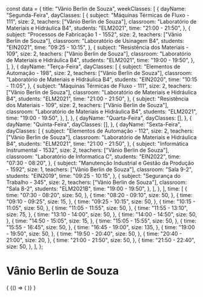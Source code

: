 const data = {
  title: "Vânio Berlin de Souza",
  weekClasses: [
    {
      dayName: "Segunda-Feira",
      dayClasses: [
        {
          subject: "Máquinas Térmicas de Fluxo - 111",
          size: 2,
          teachers: ["Vânio Berlin de Souza"],
          classroom: "Laboratório de Materiais e Hidráulica B4",
          students: "ELM2021",
          time: "21:00 - 21:50",
        },
        {
          subject: "Processos de Fabricação 1 - 1552",
          size: 2,
          teachers: ["Vânio Berlin de Souza"],
          classroom: "Laboratório de Usinagem B4",
          students: "EIN2021",
          time: "09:25 - 10:15",
        },
        {
          subject: "Resistência dos Materiais - 109",
          size: 2,
          teachers: ["Vânio Berlin de Souza"],
          classroom: "Laboratório de Materiais e Hidráulica B4",
          students: "ELM2021",
          time: "19:00 - 19:50",
        },
      ],
    },
    {
      dayName: "Terça-Feira",
      dayClasses: [
        {
          subject: "Elementos de Automação - 198",
          size: 2,
          teachers: ["Vânio Berlin de Souza"],
          classroom: "Laboratório de Materiais e Hidráulica B4",
          students: "EIN2020",
          time: "10:15 - 11:05",
        },
        {
          subject: "Máquinas Térmicas de Fluxo - 111",
          size: 2,
          teachers: ["Vânio Berlin de Souza"],
          classroom: "Laboratório de Materiais e Hidráulica B4",
          students: "ELM2021",
          time: "21:00 - 21:50",
        },
        {
          subject: "Resistência dos Materiais - 109",
          size: 2,
          teachers: ["Vânio Berlin de Souza"],
          classroom: "Laboratório de Materiais e Hidráulica B4",
          students: "ELM2021",
          time: "19:00 - 19:50",
        },
      ],
    },
    {
      dayName: "Quarta-Feira",
      dayClasses: [],
    },
    {
      dayName: "Quinta-Feira",
      dayClasses: [],
    },
    {
      dayName: "Sexta-Feira",
      dayClasses: [
        {
          subject: "Elementos de Automação - 112",
          size: 2,
          teachers: ["Vânio Berlin de Souza"],
          classroom: "Laboratório de Materiais e Hidráulica B4",
          students: "ELM2021",
          time: "21:00 - 21:50",
        },
        {
          subject: "Informática Instrumental - 1532",
          size: 2,
          teachers: ["Vânio Berlin de Souza"],
          classroom: "Laboratório de Informatica C",
          students: "EIN2022",
          time: "07:30 - 08:20",
        },
        {
          subject: "Manutenção Industrial e Gestão da Produção - 1592",
          size: 1,
          teachers: ["Vânio Berlin de Souza"],
          classroom: "Sala 9-2",
          students: "EIN2019",
          time: "09:25 - 10:15",
        },
        {
          subject: "Segurança do Trabalho - 345",
          size: 2,
          teachers: ["Vânio Berlin de Souza"],
          classroom: "Sala 8-2",
          students: "ELM2021B",
          time: "19:00 - 19:50",
        },
      ],
    },
  ],
  time: [
    {
      time: "07:30 - 08:20",
      size: 50,
    },
    {
      time: "08:20 - 09:10",
      size: 50,
    },
    {
      time: "09:10 - 09:25",
      size: 15,
    },
    {
      time: "09:25 - 10:15",
      size: 50,
    },
    {
      time: "10:15 - 11:05",
      size: 50,
    },
    {
      time: "11:05 - 11:55",
      size: 50,
    },
    {
      time: "11:55 - 13:10",
      size: 75,
    },
    {
      time: "13:10 - 14:00",
      size: 50,
    },
    {
      time: "14:00 - 14:50",
      size: 50,
    },
    {
      time: "14:50 - 15:05",
      size: 15,
    },
    {
      time: "15:05 - 15:55",
      size: 50,
    },
    {
      time: "15:55 - 16:45",
      size: 50,
    },
    {
      time: "16:45 - 19:00",
      size: 135,
    },
    {
      time: "19:00 - 19:50",
      size: 50,
    },
    {
      time: "19:50 - 20:40",
      size: 50,
    },
    {
      time: "20:40 - 21:00",
      size: 20,
    },
    {
      time: "21:00 - 21:50",
      size: 50,
    },
    {
      time: "21:50 - 22:40",
      size: 50,
    },
  ],
};

# Vânio Berlin de Souza

<div>
  {
    <BrowserOnly>
      {() => (
        <Grid
          title={data.title}
          weekClasses={data.weekClasses}
          time={data.time}
        />
      )}
    </BrowserOnly>
  }
</div>
